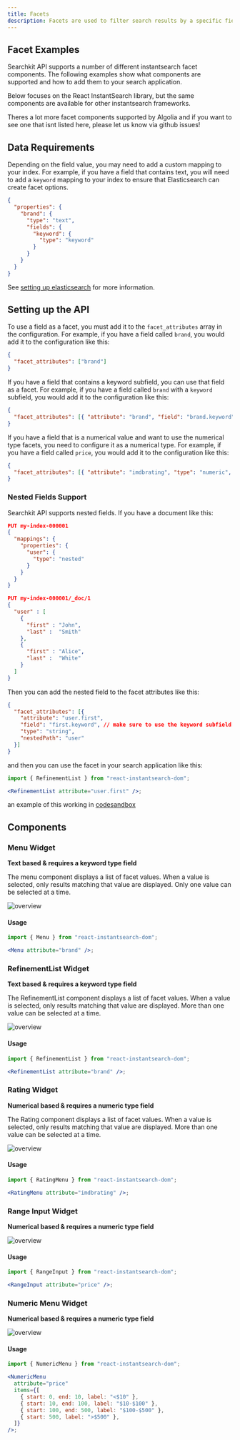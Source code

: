 ```yaml
---
title: Facets
description: Facets are used to filter search results by a specific field value.
---
```


## Facet Examples

Searchkit API supports a number of different instantsearch facet components. The following examples show what components are supported and how to add them to your search application.

Below focuses on the React InstantSearch library, but the same components are available for other instantsearch frameworks.

Theres a lot more facet components supported by Algolia and if you want to see one that isnt listed here, please let us know via github issues!

## Data Requirements

Depending on the field value, you may need to add a custom mapping to your index. For example, if you have a field that contains text, you will need to add a `keyword` mapping to your index to ensure that Elasticsearch can create facet options.

```json
{
  "properties": {
    "brand": {
      "type": "text",
      "fields": {
        "keyword": {
          "type": "keyword"
        }
      }
    }
  }
}
```

See [setting up elasticsearch](/docs/guides/setting-up-elasticsearch) for more information.

## Setting up the API

To use a field as a facet, you must add it to the `facet_attributes` array in the configuration. For example, if you have a field called `brand`, you would add it to the configuration like this:

```json
{
  "facet_attributes": ["brand"]
}
```

If you have a field that contains a keyword subfield, you can use that field as a facet. For example, if you have a field called `brand` with a `keyword` subfield, you would add it to the configuration like this:

```json
{
  "facet_attributes": [{ "attribute": "brand", "field": "brand.keyword", "type": "string" }]
}
```

If you have a field that is a numerical value and want to use the numerical type facets, you need to configure it as a numerical type. For example, if you have a field called `price`, you would add it to the configuration like this:

```json
{
  "facet_attributes": [{ "attribute": "imdbrating", "type": "numeric", "field": "imdbrating" }]
}
```

### Nested Fields Support

Searchkit API supports nested fields. If you have a document like this:

```json
PUT my-index-000001
{
  "mappings": {
    "properties": {
      "user": {
        "type": "nested" 
      }
    }
  }
}

PUT my-index-000001/_doc/1
{
  "user" : [
    {
      "first" : "John",
      "last" :  "Smith"
    },
    {
      "first" : "Alice",
      "last" :  "White"
    }
  ]
}
```

Then you can add the nested field to the facet attributes like this:

```json
{
  "facet_attributes": [{
    "attribute": "user.first",
    "field": "first.keyword", // make sure to use the keyword subfield
    "type": "string",
    "nestedPath": "user"
  }]
}
```

and then you can use the facet in your search application like this:

```jsx filename="pages/search.tsx"
import { RefinementList } from "react-instantsearch-dom";

<RefinementList attribute="user.first" />;
```

an example of this working in [codesandbox](https://codesandbox.io/s/beta-example-nested-field-support-for-facet-and-filters-n3gp11?file=/pages/api/search.ts:475-606)

## Components

### Menu Widget

**Text based & requires a keyword type field**

The menu component displays a list of facet values. When a value is selected, only results matching that value are displayed. Only one value can be selected at a time.

![overview](../../../public/docs/menu.png)

#### Usage

```jsx filename="pages/search.tsx"
import { Menu } from "react-instantsearch-dom";

<Menu attribute="brand" />;
```

### RefinementList Widget

**Text based & requires a keyword type field**

The RefinementList component displays a list of facet values. When a value is selected, only results matching that value are displayed. More than one value can be selected at a time.

![overview](../../../public/docs/refinementlist.png)

#### Usage

```jsx filename="pages/search.tsx"
import { RefinementList } from "react-instantsearch-dom";

<RefinementList attribute="brand" />;
```

### Rating Widget

**Numerical based & requires a numeric type field**

The Rating component displays a list of facet values. When a value is selected, only results matching that value are displayed. More than one value can be selected at a time.

![overview](../../../public/docs/rating.png)

#### Usage

```jsx filename="pages/search.tsx"
import { RatingMenu } from "react-instantsearch-dom";

<RatingMenu attribute="imdbrating" />;
```

### Range Input Widget

**Numerical based & requires a numeric type field**

![overview](../../../public/docs/numerical_range_input.png)

#### Usage

```jsx filename="pages/search.tsx"
import { RangeInput } from "react-instantsearch-dom";

<RangeInput attribute="price" />;
```

### Numeric Menu Widget

**Numerical based & requires a numeric type field**

![overview](../../../public/docs/NumericalMenu.png)

#### Usage

```jsx filename="pages/search.tsx"
import { NumericMenu } from "react-instantsearch-dom";

<NumericMenu
  attribute="price"
  items={[
    { start: 0, end: 10, label: "<$10" },
    { start: 10, end: 100, label: "$10-$100" },
    { start: 100, end: 500, label: "$100-$500" },
    { start: 500, label: ">$500" },
  ]}
/>;
```
